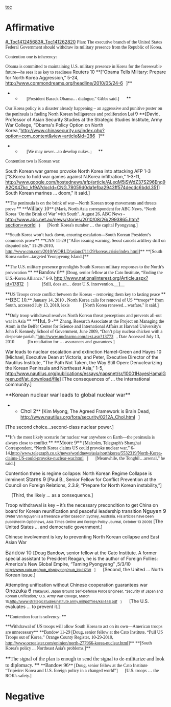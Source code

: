 [[toc]]
=Affirmative= 

[[#_Toc141245683]][[#_Toc141262820]]
<span style="font-family: 'Times New Roman';">Plan: The executive branch of the United States Federal Government should withdraw its military presence from the Republic of Korea. </span>

<span style="font-family: 'Times New Roman';">Contention one is inherency: </span>

<span style="font-family: 'Times New Roman';">Obama is committed to maintaining U.S. military presence in Korea for the foreseeable future—he sees it as key to readiness </span>
Reuters 10 **[“Obama Tells Military: Prepare for North Korea Aggression,” 5-24, <span style="background-attachment: initial; background-clip: initial; background-color: initial; background-origin: initial; background-position: 100% 50%; background-repeat: no-repeat no-repeat; padding-right: 10px;">[[http://www.commondreams.org/headline/2010/05/24-6]]</span>]**
**<span style="font-family: 'Times New Roman'; margin-bottom: 0pt; margin-left: 0.2in; margin-right: 0.2in; margin-top: 0in;">[President Barack Obama… dialogue," Gibbs said.] </span>**

<span style="font-family: 'Times New Roman';">Our Korea policy is a disaster already happening – an aggressive and punitive poster on the peninsula is fueling North Korean belligerence and proliferation </span>
Lai 9 **[David, Professor of Asian Security Studies at the Strategic Studies Institute, Army War College, “Obama's Policy Option on North Korea,”<span style="background-attachment: initial; background-clip: initial; background-color: initial; background-origin: initial; background-position: 100% 50%; background-repeat: no-repeat no-repeat; padding-right: 10px;">[[http://www.chinasecurity.us/index.php?option=com_content&view=article&id=286]]</span>]**
**<span style="font-family: 'Times New Roman'; margin-bottom: 0pt; margin-left: 0.2in; margin-right: 0.2in; margin-top: 0in;">[We may never…to develop nukes.<span style="font-size: 7pt;"> ] </span></span>**

<span style="font-family: 'Times New Roman';">Contention two is Korean war:</span>


South Korean war games provoke North Korea into attacking
AFP 1-3 [“S.Korea to hold war games against N.Korea infiltration,” 1-3-11, http://www.google.com/hostednews/afp/article/ALeqM5jSWdZ37S296Enq9A2QX4Zkc_kf9A?docId=CNG.78059d0da1e1ba2943ff574decdc6bdd.351]
South Korean marines ... doom," it said.]


<span style="margin-bottom: 0pt; margin-left: 0in; margin-right: 0in; margin-top: 0in;">**<span style="font-family: 'Times New Roman';">The peninsula is on the brink of war—North Korean troop movements and threats prove </span>**</span>
<span style="margin-bottom: 0pt; margin-left: 0in; margin-right: 0in; margin-top: 0in;"> <span style="font-family: 'Times New Roman';">**<span class="cite"><span style="font-size: 12pt;">Willacy 10</span></span>** (Mark, North Asia correspondent for ABC News, “North Korea ‘On the Brink of War’ with South”, August 26, ABC News -</span><span style="background-attachment: initial; background-clip: initial; background-color: initial; background-origin: initial; background-position: 100% 50%; background-repeat: no-repeat no-repeat; padding-right: 10px;">[[http://www.abc.net.au/news/stories/2010/08/26/2993865.htm?section=world]]</span><span style="font-family: 'Times New Roman';">) </span></span>
<span style="font-family: 'Times New Roman'; margin-bottom: 0pt; margin-left: 0.2in; margin-right: 0.2in; margin-top: 0in;">[North Korea's number … the capital Pyongyang.] </span>


<span style="font-family: 'Times New Roman';">**South Korea won’t back down, ensuring escalation—South Korean President’s comments prove**</span>
<span style="font-family: 'Times New Roman';">**CNN 11-29 [“After issuing warning, Seoul cancels artillery drill on disputed isle,” 11-29-2010, http://www.cnn.com/2010/WORLD/asiapcf/11/29/koreas.crisis/index.html]**</span>
<span style="font-family: 'Times New Roman';">**[South Korea earlier...targeted Yeonpyeong Island.]**</span>


<span style="margin-bottom: 0pt; margin-left: 0in; margin-right: 0in; margin-top: 0in;">**<span style="font-family: 'Times New Roman';">The U.S. military presence greenlights South Korean military responses to the North’s provocation </span>**</span>
<span style="margin-bottom: 0pt; margin-left: 0in; margin-right: 0.2in; margin-top: 0in;"><span style="font-family: 'Times New Roman';"><span class="tagChar"><span style="font-size: 12pt;">**Bandow 8**</span></span> [Doug, senior fellow at the Cato Institute, “Ending the U.S.-Korea Alliance,” 6-9, </span><span style="background-attachment: initial; background-clip: initial; background-color: initial; background-origin: initial; background-position: 100% 50%; background-repeat: no-repeat no-repeat; color: windowtext; padding-right: 10px; text-decoration: none;">[[http://www.nationalinterest.org/Article.aspx?id=17812]]</span><span style="font-family: 'Times New Roman';">]</span></span>
<span style="font-family: 'Times New Roman'; margin-bottom: 0pt; margin-left: 0.2in; margin-right: 0.2in; margin-top: 0in;">[Still, does an… deter U.S. intervention.__<span class="underline">]</span>__ </span>

<span style="margin-bottom: 0pt; margin-left: 0in; margin-right: 0in; margin-top: 0in;">**<span style="font-family: 'Times New Roman';">US Troops create conflict between the Koreas – removing them key to lasting peace </span>**</span>
<span style="font-family: 'Times New Roman'; margin-bottom: 0pt; margin-left: 0in; margin-right: 0.2in; margin-top: 0in;">**<span class="tagChar"><span style="font-size: 12pt;">BBC 10</span></span>,** January 14, 2010 , North Korea calls for removal of US **troops** from South, accessed July 13, 2010, lexis </span>
<span style="font-family: 'Times New Roman'; margin-bottom: 0pt; margin-left: 0.2in; margin-right: 0.2in; margin-top: 0in;">[North Korea renewed…warfare," it said.] </span>

<span style="margin-bottom: 0pt; margin-left: 0in; margin-right: 0in; margin-top: 0in;">**<span style="font-family: 'Times New Roman';">Only troop withdrawal resolves North Korean threat perceptions and prevents all-out war in Asia </span>**</span>
<span style="font-family: 'Times New Roman'; margin-bottom: 0pt; margin-left: 0in; margin-right: 0.2in; margin-top: 0in;"><span class="cite"><span style="font-size: 12pt;">**Hui, 9 -** </span></span>Zhang, Research Associate at the Project on Managing the Atom in the Belfer Center for Science and International Affairs at Harvard University's John F. Kennedy School of Government, June 2009, “Don’t play nuclear chicken with a desperate pariah,”<span style="background-attachment: initial; background-clip: initial; background-color: initial; background-origin: initial; background-position: 100% 50%; background-repeat: no-repeat no-repeat; padding-right: 10px;">[[http://www.nuclearno.com/text.asp?13773]]</span>, Date Accessed July 13, 2010 </span>
<span style="font-family: 'Times New Roman'; margin-bottom: 0pt; margin-left: 0.2in; margin-right: 0.2in; margin-top: 0in;">[In retaliation for … assurances and guarantees ]</span>


War leads to nuclear escalation and extinction
Hamel-Green and Hayes 10 [Michael, Executive Dean at Victoria, and Peter, Executive Director of the Nautilus Institute, “The Path Not Taken, the Way Still Open: Denuclearizing the Korean Peninsula and Northeast Asia,” 1-5, http://www.nautilus.org/publications/essays/napsnet/sr/10001HayesHamalGreen.pdf/at_download/file]
[The consequences of ... the international community.]


<span class="cite"><span style="font-size: 12pt;">**Korean nuclear war leads to global nuclear war** </span></span>
**<span class="cite"><span style="font-size: 12pt;">Chol 2</span></span>** [Kim Myong, The Agreed Framework is Brain Dead, <span style="background-attachment: initial; background-clip: initial; background-color: initial; background-origin: initial; background-position: 100% 50%; background-repeat: no-repeat no-repeat; padding-right: 10px;">[[http://www.nautilus.org/fora/security/0212A_Chol.html]]</span>]
[The second choice...second-class nuclear power.]


<span style="margin-bottom: 0pt; margin-left: 0in; margin-right: 0in; margin-top: 0in;">**<span style="font-family: 'Times New Roman';">It’s the most likely scenario for nuclear war anywhere on Earth—the peninsula is always close to conflict </span>**</span>
<span style="font-family: 'Times New Roman'; margin-bottom: 0pt; margin-left: 0in; margin-right: 0in; margin-top: 0in;"><span class="cite"><span style="font-size: 12pt;">**Moore 9** </span></span>[Malcolm, Telegraph's Shanghai Correspondent, “North Korea claims US could provoke nuclear war,” 6-14,<span style="background-attachment: initial; background-clip: initial; background-color: initial; background-origin: initial; background-position: 100% 50%; background-repeat: no-repeat no-repeat; padding-right: 10px;">[[http://www.telegraph.co.uk/news/worldnews/asia/northkorea/5532319/North-Korea-claims-US-could-provoke-nuclear-war.html]]</span>] </span>
<span style="font-family: 'Times New Roman'; margin-bottom: 0pt; margin-left: 0.2in; margin-right: 0.2in; margin-top: 0in;">[Meanwhile, the Tongbil…arsenal," he said.] </span>


Contention three is regime collapse:
North Korean Regime Collapse is imminent
<span class="cite"><span style="font-size: 12pt;">Stares 9 </span></span><span style="font-weight: normal;">[Paul B., Senior Fellow for Conflict Prevention at the Council on Foreign Relations, 2.3.9, “Prepare for North Korean instability,”]</span>

<span style="margin-bottom: 0in; margin-left: 0.2in; margin-right: 0.2in; margin-top: 0in;">[Third, the likely … as a consequence.]</span>

Troop withdrawal is key – it’s the necessary precondition to get China on board for Korean reunification and peaceful leadership transition
<span class="cite"><span style="font-size: 12pt;">Nguyen 9 </span></span><span style="font-size: 11px; font-weight: normal;">(Peter Van Nguyen is a freelance writer based in Sydney, Australia. His articles have been published in OpEdnews, Asia Times Online and Foreign Policy Journal, October 13 2009)</span>
[The United States … and democratic government.]


<span style="display: inline !important;">Chinese involvement is key to preventing North Korean collapse and East Asian War </span>

<span class="cite"><span style="font-size: 12pt;">Bandow 10 </span></span><span style="font-weight: normal;">[Doug Bandow, senior fellow at the Cato Institute. A former special assistant to President Reagan, he is the author of Foreign Follies: America's New Global Empire, “Taming Pyongyang” ,5/3/10 <span style="font-size: 11px;"><span style="background-attachment: initial; background-clip: initial; background-color: initial; background-origin: initial; background-position: 100% 50%; background-repeat: no-repeat no-repeat; padding-right: 10px;">[[http://www.cato.org/pub_display.php?pub_id=11739]]</span>]</span></span>
<span style="margin-bottom: 0in; margin-left: 0.2in; margin-right: 0.2in; margin-top: 0in;">[Second, the United … North Korean issue.]</span>

Attempting unification without Chinese cooperation guarantees war
<span class="cite"><span style="font-size: 12pt;">Onozuka 6 </span></span><span style="font-size: 11px; font-weight: normal;">(Takayuki, Japan Ground Self-Defense Force Engineer, “Security of Japan and Korean Unification,” U.S. Army War College, March 15,<span style="background-attachment: initial; background-clip: initial; background-color: initial; background-origin: initial; background-position: 100% 50%; background-repeat: no-repeat no-repeat; color: black; padding-right: 10px;">[[http://www.strategicstudiesinstitute.army.mil/pdffiles/ksil446.pdf]]</span>)</span>
<span style="margin-bottom: 0in; margin-left: 0.2in; margin-right: 0.2in; margin-top: 0in;">[The U.S. evaluates … to prevent it.]</span>

<span style="margin-bottom: 0pt; margin-left: 0in; margin-right: 0in; margin-top: 0in;">**<span style="font-family: 'Times New Roman';">Contention four is solvency: </span>**</span>


<span style="font-family: 'Times New Roman';">**Withdrawal of US troops will allow South Korea to act on its own—American troops are unnecessary**</span>
<span style="font-family: 'Times New Roman';">**Bandow 11-29 [Doug, senior fellow at the Cato Institute, “Pull US Troops out of Korea,” Orange County Register, 10-29-2010, http://www.ocregister.com/opinion/north-277966-korea-nuclear.html]**</span>
<span style="font-family: 'Times New Roman';">**[South Korea's policy ... Northeast Asia's problems.]**</span>


<span style="font-size: 12pt; margin-bottom: 0pt; margin-left: 0in; margin-right: 0in; margin-top: 0in;">**<span style="font-family: 'Times New Roman';">The signal of the plan is enough to send the signal to de-militarize and look to diplomacy. </span>**</span>
<span style="font-family: 'Times New Roman'; margin-bottom: 0pt; margin-left: 0in; margin-right: 0in; margin-top: 0in;">**<span style="font-size: 12pt;">Bandow 96</span>** [Doug, senior fellow at the Cato Institute “Tripwire: Korea and U.S. foreign policy in a changed world”] </span>
<span style="font-family: 'Times New Roman'; margin-bottom: 0pt; margin-left: 0.2in; margin-right: 0.2in; margin-top: 0in;">[U.S. troops … the ROK's safety.]</span>


=Negative=